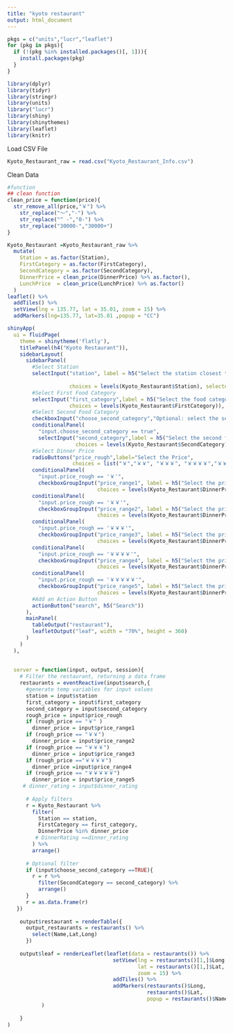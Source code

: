 ---
title: "kyoto restaurant"
output: html_document
---
```{r}
pkgs = c("units","lucr","leaflet")
for (pkg in pkgs){
  if (!(pkg %in% installed.packages()[, 1])){
    install.packages(pkg)
  }
}

library(dplyr)
library(tidyr)
library(stringr)
library(units)
library("lucr")
library(shiny)
library(shinythemes)
library(leaflet)
library(knitr)
```

Load CSV File 
```{r}
Kyoto_Restaurant_raw = read.csv("Kyoto_Restaurant_Info.csv")
```

Clean Data
```{r}
#function
## clean function
clean_price = function(price){
  str_remove_all(price,"￥") %>% 
    str_replace("～","-") %>% 
    str_replace("^ -","0-") %>% 
    str_replace("30000-","30000+")
}

Kyoto_Restaurant =Kyoto_Restaurant_raw %>% 
  mutate(
    Station = as.factor(Station),
    FirstCategory = as.factor(FirstCategory),
    SecondCategory = as.factor(SecondCategory),
    DinnerPrice = clean_price(DinnerPrice) %>% as.factor(),
    LunchPrice  = clean_price(LunchPrice) %>% as.factor()
  )
leaflet() %>%
  addTiles() %>%
  setView(lng = 135.77, lat = 35.01, zoom = 15) %>%
  addMarkers(lng=135.77, lat=35.01 ,popup = "CC")

```

```{r}
shinyApp(
  ui = fluidPage(
    theme = shinytheme('flatly'),
    titlePanel(h4("Kyoto Restaurant")),
    sidebarLayout(
      sidebarPanel(
        #Select Station
        selectInput("station", label = h5("Select the station closest to yo
        																	ur ideal restaurant"),
                    choices = levels(Kyoto_Restaurant$Station), selected="Sanjo"),
        #Select First Food Category
        selectInput("first_category",label = h5("Select the food category"),
                    choices = levels(Kyoto_Restaurant$FirstCategory)), selected= "Izakaya (Tavern)",
        #Select Second Food Category
        checkboxInput("choose_second_category","Optional: select the second food category"),
        conditionalPanel(
          "input.choose_second_category == true",
          selectInput("second_category",label = h5("Select the second food cetegory"),
                      choices = levels(Kyoto_Restaurant$SecondCategory))),
        #Select Dinner Price
        radioButtons("price_rough",label="Select the Price",
                     choices = list("￥","￥￥", "￥￥￥", "￥￥￥￥","￥￥￥￥￥")),
        conditionalPanel(
          "input.price_rough == '￥'",
          checkboxGroupInput("price_range1", label = h5("Select the price range(JPY)"),
                             choices = levels(Kyoto_Restaurant$DinnerPrice)[1:2])),
        conditionalPanel(
          "input.price_rough == '￥￥'",
          checkboxGroupInput("price_range2", label = h5("Select the price range(JPY)"), 
                             choices = levels(Kyoto_Restaurant$DinnerPrice)[c(5,7,9)])),
        conditionalPanel(
          "input.price_rough == '￥￥￥'",
          checkboxGroupInput("price_range3", label = h5("Select the price range(JPY)"), 
                             choices = levels(Kyoto_Restaurant$DinnerPrice)[10:12])),
        conditionalPanel(
          "input.price_rough == '￥￥￥￥'",
          checkboxGroupInput("price_range4", label = h5("Select the price range(JPY)"),
                             choices = levels(Kyoto_Restaurant$DinnerPrice)[3:4])),
        conditionalPanel(
          "input.price_rough == '￥￥￥￥￥'",
          checkboxGroupInput("price_range5", label = h5("Select the price range(JPY)"), 
                             choices = levels(Kyoto_Restaurant$DinnerPrice)[c(6,8)])),
        #Add an Action Button
        actionButton("search", h5("Search"))
      ),
      mainPanel(
        tableOutput("restaurant"),
        leafletOutput("leaf", width = "70%", height = 360)
      )
    )
  ),
  
  
  server = function(input, output, session){
    # Filter the restaurant, returning a data frame
    restaurants = eventReactive(input$search,{
      #generate temp variables for input values
      station = input$station
      first_category = input$first_category
      second_category = input$second_category
      rough_price = input$price_rough
      if (rough_price == "￥" )
        dinner_price = input$price_range1
      if (rough_price == "￥￥")
        dinner_price = input$price_range2
      if (rough_price == "￥￥￥")
        dinner_price = input$price_range3
      if (rough_price =="￥￥￥￥")
        dinner_price =input$price_range4
      if (rough_price == "￥￥￥￥￥")
        dinner_price = input$price_range5
     # dinner_rating = input$dinner_rating
      
      # Apply filters
      r = Kyoto_Restaurant %>%
        filter(
          Station == station,
          FirstCategory == first_category,
          DinnerPrice %in% dinner_price
         # DinnerRating ==dinner_rating
        ) %>% 
        arrange()
      
      # Optional filter
      if (input$choose_second_category ==TRUE){
        r = r %>% 
          filter(SecondCategory == second_category) %>% 
          arrange()
      } 
      r = as.data.frame(r)
   })
  
    output$restaurant = renderTable({
      output_restaurants = restaurants() %>% 
        select(Name,Lat,Long)
      })
    
    output$leaf = renderLeaflet(leaflet(data = restaurants()) %>%
                                  setView(lng = restaurants()[1,]$Long, 
                                          lat = restaurants()[1,]$Lat, 
                                          zoom = 15) %>%
                                  addTiles() %>%
                                  addMarkers(restaurants()$Long, 
                                             restaurants()$Lat, 
                                             popup = restaurants()$Name)
           )
  
    }
)
```



